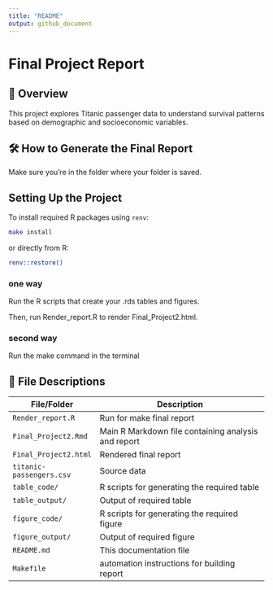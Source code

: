 ```yaml
---
title: "README"
output: github_document
---
```

# Final Project Report

## 📄 Overview

This project explores Titanic passenger data to understand survival patterns based on demographic and socioeconomic variables. 

## 🛠️ How to Generate the Final Report
Make sure you're in the folder where your folder is saved.

## Setting Up the Project

To install required R packages using `renv`:

```bash
make install
```
or  directly from R:
```bash
renv::restore()
```

### one way
Run the R scripts that create your .rds tables and figures.

Then, run Render_report.R to render Final_Project2.html.

### second way
Run the make command in the terminal

## 📁 File Descriptions

| File/Folder              | Description                                              |
|--------------------------|----------------------------------------------------------|
| `Render_report.R`        | Run for make final report
| `Final_Project2.Rmd`     | Main R Markdown file containing analysis and report      |
| `Final_Project2.html`    | Rendered final report                                    |
| `titanic-passengers.csv` | Source data                                              |
| `table_code/`            | R scripts for generating the required table              |
| `table_output/`          | Output of required table                                 |
| `figure_code/`           | R scripts for generating the required figure             |
| `figure_output/`         | Output of required figure                                |
| `README.md`              | This documentation file                                  |
| `Makefile`               |  automation instructions for building report             |